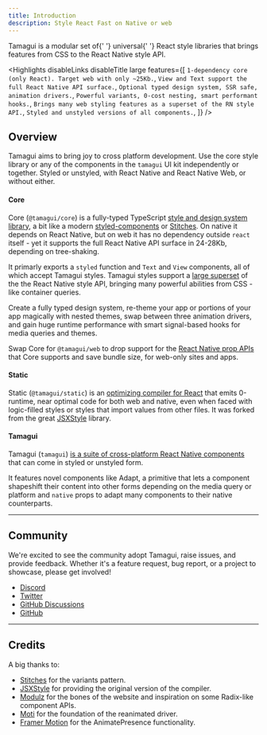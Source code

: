 ```yaml
---
title: Introduction
description: Style React Fast on Native or web
---
```


<IntroParagraph>
  Tamagui is a modular set of{' '}
  <TooltipSimple
    placement="top"
    label="100% shared style code between web and React Native."
  ><span className="tooltip">universal</span></TooltipSimple>{' '}
  React style libraries that brings features from CSS to the React Native style API.
</IntroParagraph>

<GetStarted />

<Highlights
  disableLinks
  disableTitle
  large
  features={[
    `1-dependency core (only React). Target web with only ~25Kb.`,
    `View and Text support the full React Native API surface.`,
    `Optional typed design system, SSR safe, animation drivers.`,
    `Powerful variants, 0-cost nesting, smart performant hooks.`,
    `Brings many web styling features as a superset of the RN style API.`,
    `Styled and unstyled versions of all components.`,
  ]}
/>

## Overview

Tamagui aims to bring joy to cross platform development. Use the core style library or
any of the components in the `tamagui` UI kit independently or together. Styled or
unstyled, with React Native and React Native Web, or without either.

#### Core

Core (`@tamagui/core`) is a fully-typed TypeScript
[style and design system library](/docs/core/configuration), a bit like a modern
[styled-components](https://styled-components.com) or
[Stitches](https://stitches.dev). On native it depends on React Native, but on
web it has no dependency outside `react` itself - yet it supports the full React
Native API surface in 24-28Kb, depending on tree-shaking.

It primarly exports a `styled` function and `Text` and `View` components, all of
which accept Tamagui styles. Tamagui styles support a
[large superset](/docs/intro/styles) of the the React Native style API, bringing
many powerful abilities from CSS - like container queries.

Create a fully typed design system, re-theme your app or portions of your app
magically with nested themes, swap between three animation drivers, and gain
huge runtime performance with smart signal-based hooks for media queries and
themes.

Swap Core for `@tamagui/web` to drop support for the
[React Native prop APIs](/docs/intro/props) that Core supports and save bundle
size, for web-only sites and apps.

#### Static

Static (`@tamagui/static`) is an
[optimizing compiler for React](/docs/intro/why-a-compiler) that emits
0-runtime, near optimal code for both web and native, even when faced with
logic-filled styles or styles that import values from other files. It was forked
from the great [JSXStyle](https://github.com/jsxstyle/jsxstyle) library.

#### Tamagui

Tamagui (`tamagui`)
[is a suite of cross-platform React Native components](/docs/components/stacks)
that can come in styled or unstyled form.

It features novel components like Adapt, a primitive that lets a component
shapeshift their content into other forms depending on the media query or
platform and `native` props to adapt many components to their native
counterparts.

---

## Community

We're excited to see the community adopt Tamagui, raise issues, and provide
feedback. Whether it's a feature request, bug report, or a project to showcase,
please get involved!

- [Discord](https://discord.gg/4qh6tdcVDa)
- [Twitter](https://twitter.com/tamagui_js)
- [GitHub Discussions](https://github.com/tamagui/tamagui/discussions)
- [GitHub](https://github.com/tamagui/tamagui)

---

## Credits

A big thanks to:

- [Stitches](https://stitches.dev) for the variants pattern.
- [JSXStyle](https://github.com/jsxstyle/jsxstyle) for providing the original
  version of the compiler.
- [Modulz](https://github.com/modulz) for the bones of the website and
  inspiration on some Radix-like component APIs.
- [Moti](https://moti.fyi) for the foundation of the reanimated driver.
- [Framer Motion](https://github.com/framer/motion) for the AnimatePresence
  functionality.
